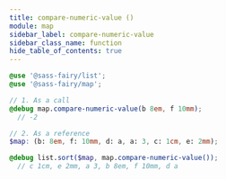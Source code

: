 ```yaml
---
title: compare-numeric-value ()
module: map
sidebar_label: compare-numeric-value
sidebar_class_name: function
hide_table_of_contents: true
---
```


<DocPage fieldName="compare-numeric-value" fieldType="function" spec={Spec}><CompareLogicCallout /></DocPage>

```scss
@use '@sass-fairy/list';
@use '@sass-fairy/map';

// 1. As a call
@debug map.compare-numeric-value(b 8em, f 10mm);
  // -2

// 2. As a reference
$map: (b: 8em, f: 10mm, d: a, a: 3, c: 1cm, e: 2mm);

@debug list.sort($map, map.compare-numeric-value());
  // c 1cm, e 2mm, a 3, b 8em, f 10mm, d a
```
